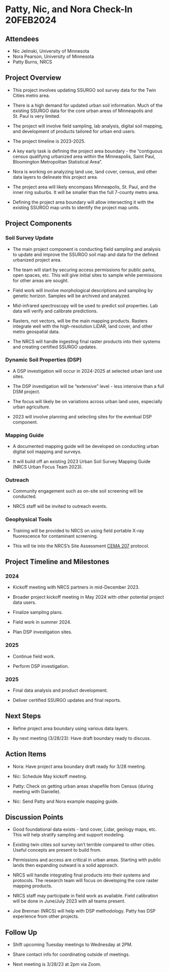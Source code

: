 # Patty, Nic, and Nora Check-In 20FEB2024

## Attendees

- Nic Jelinski, University of Minnesota
- Nora Pearson, University of Minnesota 
- Patty Burns, NRCS

## Project Overview

- This project involves updating SSURGO soil survey data for the Twin Cities metro area.

- There is a high demand for updated urban soil information. Much of the existing SSURGO data for the core urban areas of Minneapolis and St. Paul is very limited. 

- The project will involve field sampling, lab analysis, digital soil mapping, and development of products tailored for urban end users.

- The project timeline is 2023-2025.

- A key early task is defining the project area boundary - the "contiguous census qualifying urbanized area within the Minneapolis, Saint Paul, Bloomington Metropolitan Statistical Area". 

- Nora is working on analyzing land use, land cover, census, and other data layers to delineate this project area.

- The project area will likely encompass Minneapolis, St. Paul, and the inner ring suburbs. It will be smaller than the full 7-county metro area.

- Defining the project area boundary will allow intersecting it with the existing SSURGO map units to identify the project map units.

## Project Components

### Soil Survey Update

- The main project component is conducting field sampling and analysis to update and improve the SSURGO soil map and data for the defined urbanized project area.

- The team will start by securing access permissions for public parks, open spaces, etc. This will give initial sites to sample while permissions for other areas are sought.

- Field work will involve morphological descriptions and sampling by genetic horizon. Samples will be archived and analyzed.

- Mid-infrared spectroscopy will be used to predict soil properties. Lab data will verify and calibrate predictions.

- Rasters, not vectors, will be the main mapping products. Rasters integrate well with the high-resolution LiDAR, land cover, and other metro geospatial data.

- The NRCS will handle ingesting final raster products into their systems and creating certified SSURGO updates.

### Dynamic Soil Properties (DSP) 

- A DSP investigation will occur in 2024-2025 at selected urban land use sites.

- The DSP investigation will be "extensive" level - less intensive than a full DSM project.

- The focus will likely be on variations across urban land uses, especially urban agriculture.

- 2023 will involve planning and selecting sites for the eventual DSP component.

### Mapping Guide

- A documented mapping guide will be developed on conducting urban digital soil mapping and surveys. 

- It will build off an existing 2023 Urban Soil Survey Mapping Guide (NRCS Urban Focus Team 2023).

### Outreach

- Community engagement such as on-site soil screening will be conducted. 

- NRCS staff will be invited to outreach events.

### Geophysical Tools

- Training will be provided to NRCS on using field portable X-ray fluorescence for contaminant screening.

- This will tie into the NRCS's Site Assessment [CEMA 207](https://www.nrcs.usda.gov/sites/default/files/2022-10/FY23_CEMA%20207_Site%20Assessment%20and%20Soil%20Testing%20for%20Contaminants%20Activity.pdf) protocol.

## Project Timeline and Milestones

### 2024

- Kickoff meeting with NRCS partners in mid-December 2023.

- Broader project kickoff meeting in May 2024 with other potential project data users.

- Finalize sampling plans.

- Field work in summer 2024.

- Plan DSP investigation sites.

### 2025 

- Continue field work.

- Perform DSP investigation.

### 2025

- Final data analysis and product development.

- Deliver certified SSURGO updates and final reports.

## Next Steps

- Refine project area boundary using various data layers.

- By next meeting (3/28/23): Have draft boundary ready to discuss.

## Action Items

- Nora: Have project area boundary draft ready for 3/28 meeting.

- Nic: Schedule May kickoff meeting. 

- Patty: Check on getting urban areas shapefile from Census (during meeting with Danielle).

- Nic: Send Patty and Nora example mapping guide.

## Discussion Points

- Good foundational data exists - land cover, Lidar, geology maps, etc. This will help stratify sampling and support modeling.

- Existing twin cities soil survey isn't terrible compared to other cities. Useful concepts are present to build from. 

- Permissions and access are critical in urban areas. Starting with public lands then expanding outward is a solid approach.

- NRCS will handle integrating final products into their systems and protocols. The research team will focus on developing the core raster mapping products.

- NRCS staff may participate in field work as available. Field calibration will be done in June/July 2023 with all teams present.

- Joe Brennan (NRCS) will help with DSP methodology. Patty has DSP experience from other projects.

## Follow Up

- Shift upcoming Tuesday meetings to Wednesday at 2PM.

- Share contact info for coordinating outside of meetings.

- Next meeting is 3/28/23 at 2pm via Zoom. 